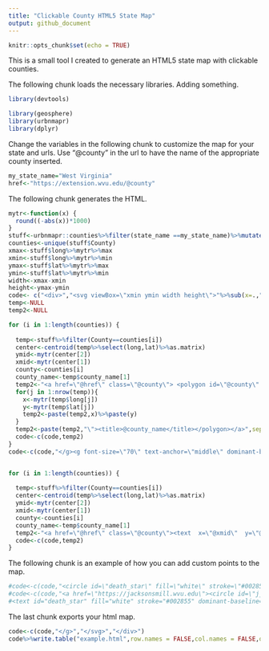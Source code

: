 ```yaml
---
title: "Clickable County HTML5 State Map"
output: github_document
---
```


```r
knitr::opts_chunk$set(echo = TRUE)
```

This is a small tool I created to generate an HTML5 state map with clickable counties.

The following chunk loads the necessary libraries. Adding something.

```r
library(devtools)

library(geosphere)
library(urbnmapr)
library(dplyr)
```

Change the variables in the following chunk to customize the map for your state and urls. Use "@county" in the url to have the name of the appropriate county inserted.

```r
my_state_name="West Virginia"
href<-"https://extension.wvu.edu/@county"
```

The following chunk generates the HTML.

```r
mytr<-function(x) {
  round((-abs(x))*1000)
}
stuff<-urbnmapr::counties%>%filter(state_name ==my_state_name)%>%mutate(County=sub(" County","",county_name))
counties<-unique(stuff$County)
xmax<-stuff$long%>%mytr%>%max
xmin<-stuff$long%>%mytr%>%min
ymax<-stuff$lat%>%mytr%>%max
ymin<-stuff$lat%>%mytr%>%min
width<-xmax-xmin
height<-ymax-ymin
code<- c("<div>","<svg viewBox=\"xmin ymin width height\">"%>%sub(x=.,"xmin",xmin)%>%sub(x=.,"width",width)%>%sub(x=.,"ymin",ymin)%>%sub(x=.,"height",height),"<title>West Virgnia County Map</title>","<desc>WVU Extension has offices in each of West Virginia's 55 counties.</desc>","<g id=\"state-map\">")
temp<-NULL
temp2<-NULL

for (i in 1:length(counties)) {
  
  temp<-stuff%>%filter(County==counties[i])
  center<-centroid(temp%>%select(long,lat)%>%as.matrix)
  ymid<-mytr(center[2])
  xmid<-mytr(center[1])
  county<-counties[i]
  county_name<-temp$county_name[1]
  temp2<-"<a href=\"@href\" class=\"@county\"> <polygon id=\"@county\" style=\"fill:#EAAA00;stroke:white;stroke-width:10\" data-name=\"@county\" points=\""
  for(j in 1:nrow(temp)){
    x<-mytr(temp$long[j])
    y<-mytr(temp$lat[j])
    temp2<-paste(temp2,x)%>%paste(y)
  }
  temp2<-paste(temp2,"\"><title>@county_name</title></polygon></a>",sep="")%>%gsub(x=.,"@href",href)%>%gsub(x=.,"@county_name",county_name)%>%gsub(x=.,"@xmid",xmid)%>%gsub(x=.,"@ymid",ymid)%>%gsub(x=.,"@county",county)
  code<-c(code,temp2)
}
code<-c(code,"</g><g font-size=\"70\" text-anchor=\"middle\" dominant-baseline=\"central\" fill=\"#2C2A29\">")


for (i in 1:length(counties)) {
  
  temp<-stuff%>%filter(County==counties[i])
  center<-centroid(temp%>%select(long,lat)%>%as.matrix)
  ymid<-mytr(center[2])
  xmid<-mytr(center[1])
  county<-counties[i]
  county_name<-temp$county_name[1]
  temp2<-"<a href=\"@href\" class=\"@county\"><text  x=\"@xmid\"  y=\"@ymid\"  fill=\"#2C2A29\">@county<title>@county_name</title></text></a>"%>%gsub(x=.,"@href",href)%>%gsub(x=.,"@county_name",county_name)%>%gsub(x=.,"@xmid",xmid)%>%gsub(x=.,"@ymid",ymid)%>%gsub(x=.,"@county",county)
  code<-c(code,temp2)
}
```

The following chunk is an example of how you can add custom points to the map.

```r
#code<-c(code,"<circle id=\"death_star\" fill=\"white\" stroke=\"#002855\" stroke-width=20 cx=\" @x \" cy=\" @y \" r=\"25\"><title>Knapp Hall</title></circle>"%>%gsub(x=.,pattern="@x",replacement=mytr(-79.957138))%>%gsub(x=.,pattern = "@y",replacement=mytr(39.632850)))
#code<-c(code,"<a href=\"https://jacksonsmill.wvu.edu\"><circle id=\"j_m\" fill=\"white\" stroke=\"#002855\" stroke-width=20 cx=\" @x \" cy=\" @y \" r=\"25\"><title>Jackson's Mill</title></circle></a>"%>%gsub(x=.,pattern="@x",replacement=mytr(-80.471051))%>%gsub(x=.,pattern = "@y",replacement=mytr(39.099658)))
#<text id="death_star" fill="white" stroke="#002855" dominant-baseline="central" text-align="center" text-anchor="middle" font-size="75" stroke-width=0 x="-79957" y="-39633">&#9733<title>Knapp Hall</title></text>

```

The last chunk exports your html map.

```r
code<-c(code,"</g>","</svg>","</div>")
code%>%write.table("example.html",row.names = FALSE,col.names = FALSE,quote = FALSE)
```